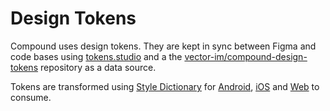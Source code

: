 
<Meta title="Design/Design Tokens" />

# Design Tokens

Compound uses design tokens. They are kept in sync between Figma and code bases
using [tokens.studio](https://tokens.studio/) and a the [vector-im/compound-design-tokens](https://github.com/vector-im/compound-design-tokens) repository as a
data source.

Tokens are transformed using [Style Dictionary](https://amzn.github.io/style-dictionary/)
for [Android](https://github.com/vector-im/compound-design-tokens/tree/develop/assets/android),
[iOS](https://github.com/vector-im/compound-design-tokens/tree/develop/assets/ios/swift) and [Web](https://github.com/vector-im/compound-design-tokens/tree/develop/assets/web) to consume.

